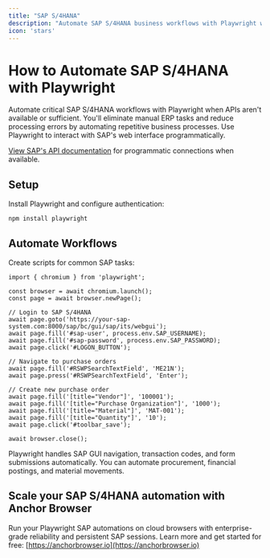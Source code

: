 ```yaml
---
title: "SAP S/4HANA"
description: "Automate SAP S/4HANA business workflows with Playwright when APIs aren't available."
icon: 'stars'
---
```


# How to Automate SAP S/4HANA with Playwright

Automate critical SAP S/4HANA workflows with Playwright when APIs aren't available or sufficient. You'll eliminate manual ERP tasks and reduce processing errors by automating repetitive business processes. Use Playwright to interact with SAP's web interface programmatically.

[View SAP's API documentation](https://api.sap.com/products/SAPS4HANA/apis/REST) for programmatic connections when available.

## Setup

Install Playwright and configure authentication:

```
npm install playwright
```

## Automate Workflows

Create scripts for common SAP tasks:

```
import { chromium } from 'playwright';

const browser = await chromium.launch();
const page = await browser.newPage();

// Login to SAP S/4HANA
await page.goto('https://your-sap-system.com:8000/sap/bc/gui/sap/its/webgui');
await page.fill('#sap-user', process.env.SAP_USERNAME);
await page.fill('#sap-password', process.env.SAP_PASSWORD);
await page.click('#LOGON_BUTTON');

// Navigate to purchase orders
await page.fill('#RSWPSearchTextField', 'ME21N');
await page.press('#RSWPSearchTextField', 'Enter');

// Create new purchase order
await page.fill('[title="Vendor"]', '100001');
await page.fill('[title="Purchase Organization"]', '1000');
await page.fill('[title="Material"]', 'MAT-001');
await page.fill('[title="Quantity"]', '10');
await page.click('#toolbar_save');

await browser.close();
```

Playwright handles SAP GUI navigation, transaction codes, and form submissions automatically. You can automate procurement, financial postings, and material movements.

## Scale your SAP S/4HANA automation with Anchor Browser

Run your Playwright SAP automations on cloud browsers with enterprise-grade reliability and persistent SAP sessions. Learn more and get started for free: [https://anchorbrowser.io](https://anchorbrowser.io)
